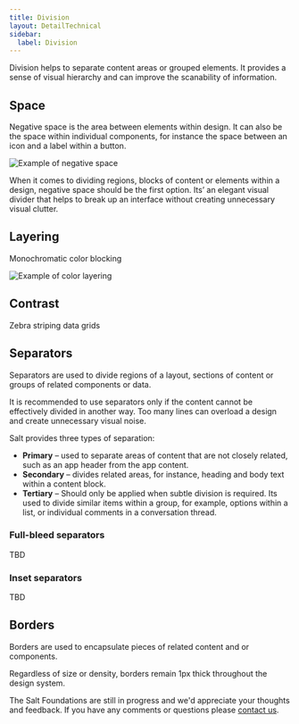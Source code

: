 ```yaml
---
title: Division
layout: DetailTechnical
sidebar:
  label: Division
---
```


Division helps to separate content areas or grouped elements. It provides a sense of visual hierarchy and can improve the scanability of information.

## Space

Negative space is the area between elements within design. It can also be the space within individual components, for instance the space between an icon and a label within a button.

<Image
  src="/img/foundations/division-negativespace.svg"
  alt="Example of negative space"
/>

When it comes to dividing regions, blocks of content or elements within a design, negative space should be the first option. Its’ an elegant visual divider that helps to break up an interface without creating unnecessary visual clutter.

## Layering

Monochromatic color blocking

<Image
  src="/img/foundations/division-layering.svg"
  alt="Example of color layering"
/>

## Contrast

Zebra striping data grids

## Separators

Separators are used to divide regions of a layout, sections of content or groups of related components or data.

It is recommended to use separators only if the content cannot be effectively divided in another way. Too many lines can overload a design and create unnecessary visual noise.

Salt provides three types of separation:

- **Primary** – used to separate areas of content that are not closely related, such as an app header from the app content.
- **Secondary** – divides related areas, for instance, heading and body text within a content block.
- **Tertiary** – Should only be applied when subtle division is required. Its used to divide similar items within a group, for example, options within a list, or individual comments in a conversation thread.

### Full-bleed separators

TBD

### Inset separators

TBD

## Borders

Borders are used to encapsulate pieces of related content and or components.

Regardless of size or density, borders remain 1px thick throughout the design system.

<Callout title="Have some feedback?">

The Salt Foundations are still in progress and we'd appreciate your thoughts and feedback. If you have any comments or questions please [contact us](../support-and-contributions/index).

</Callout>
